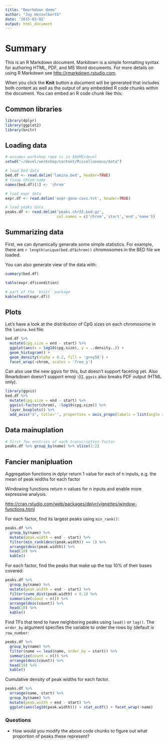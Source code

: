 ```yaml
---
title: "Rmarkdown demo"
author: "Jay Hesselberth"
date: '2015-03-02'
output: html_document
---
```


# Summary
This is an R Markdown document. Markdown is a simple formatting syntax for
authoring HTML, PDF, and MS Word documents. For more details on using R
Markdown see <http://rmarkdown.rstudio.com>.

When you click the **Knit** button a document will be generated that
includes both content as well as the output of any embedded R code chunks
within the document. You can embed an R code chunk like this:

## Common libraries
```r
library(dplyr)
library(ggplot2)
library(knitr)
```

## Loading data
```r
# assumes workshop repo is in $HOME/devel
setwd("~/devel/workshop/content/Miscellaneous/data")

# load bed data
bed.df <- read.delim('lamina.bed', header=TRUE)
# fixup chrom name
names(bed.df)[1] <- 'chrom'

# load expr data
expr.df <- read.delim('expr-geno-covs.txt', header=TRUE)

# load peaks data
peaks.df <- read.delim('peaks.chr22.bed.gz', 
                       col.names = c('chrom','start','end','name'))
```

## Summarizing data
First, we can dynamically generate some simple statistics. For example,
there are `r length(unique(bed.df$chrom))` chromosomes in the BED file we
loaded.

You can also generate view of the data with:

```r
summary(bed.df)

table(expr.df$condition)

# part of the `knitr` package
kable(head(expr.df))
```

## Plots

Let's have a look at the distribution of CpG sizes on each chromosome in
the `lamina.bed` file:

```r
bed.df %>%
  mutate(cpg.size = end - start) %>%
  ggplot(aes(x = log10(cpg.size), y = ..density..)) +
  geom_histogram() +
  geom_density(alpha = 0.2, fill = 'grey50') +
  facet_wrap(~chrom, scales = 'free_y')
```

Can also use the new ggvis for this, but doesn't support faceting yet.
Also Rmarkdown doesn't support emoji :(((. `ggvis` also breaks PDF output
(HTML only).

```r
library(ggvis)
bed.df %>%
  mutate(cpg.size = end - start) %>%
  ggvis(~factor(chrom), ~log10(cpg.size)) %>% 
  layer_boxplots() %>%
  add_axis("x", title='', properties = axis_props(labels = list(angle = -90)))
```

## Data mainuplation

```r
# first few enntries of each transcription factor
peaks.df %>% group_by(name) %>% slice(1:2)
```

## Fancier manipluation

Aggregation functions in dplyr return 1 value for each of n inputs, e.g.
the mean of peak widths for each factor

Windowing functions return n values for n inputs and enable more
expressive analysis.

<http://cran.rstudio.com/web/packages/dplyr/vignettes/window-functions.html>

For each factor, find its largest peaks using `min_rank()`:

```r
peaks.df %>%
  group_by(name) %>%
  mutate(peak.width = end - start) %>%
  filter(min_rank(desc(peak.width)) == 1) %>%
  arrange(desc(peak.width)) %>%
  head(10) %>%
  kable()
```

For each factor, find the peaks that make up the top 10% of their bases
covered:

```r
peaks.df %>%
  group_by(name) %>%
  mutate(peak.width = end - start) %>%
  filter(cume_dist(peak.width) < 0.1) %>%
  summarize(count = n()) %>%
  arrange(desc(count)) %>%
  head(10) %>%
  kable()
```

Find TFs that tend to have neighboring peaks using `lead()` or `lag()`.
The `order_by` argument specifies the variable to order the rows by
(default is `row_number`:

```r
peaks.df %>%
  group_by(name) %>%
  filter(name == lead(name, order_by = start)) %>%
  summarize(count = n()) %>%
  arrange(desc(count)) %>%
  head(10) %>%
  kable()
``` 

Cumulative density of peak widths for each factor.

```r
peaks.df %>%
  arrange(name, start) %>%
  group_by(name) %>%
  mutate(peak.width = end - start) %>%
  ggplot(aes(log10(peak.width))) + stat_ecdf() + facet_wrap(~name)
```

### Questions

- How would you modify the above code chunks to figure out what proportion
  of peaks these represent?
